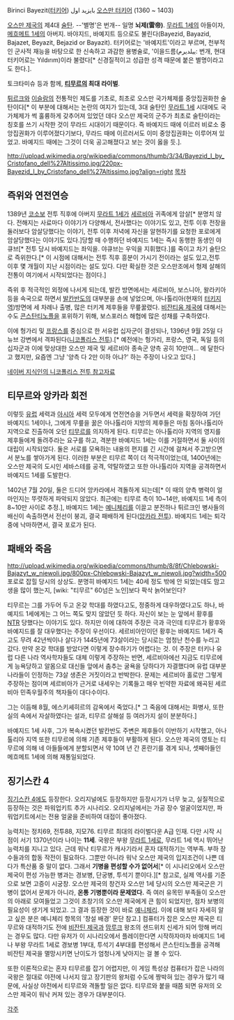 Birinci Bayezit([[터키어]])
بايزيد اول [[오스만 터키어]]
(1360 ~ 1403)

[[오스만 제국]]의 제4대 [[술탄]]. --'별명'은 번개-- 일명 '''뇌제(雷帝)'''. [[무라트 1세]]의 아들이자, [[메흐메트 1세]]의 아버지. 바야지드, 바예지트 등으로도 불린다(Bayezid, Bayazid, Bajazet, Beyazit, Bejazid or Bayazit). 터키어로는 '바예지트'이라고 부르며, 천부적인 군사적 재능을 바탕으로 한 신속하고 과감한 용병술로, '이을드름(ییلدیرم: 번개, 현대 터키어로는 Yıldırım)이라 불렸다[* 신경질적이고 성급한 성격 때문에 붙은 별명이라고도 한다.].

토크타미슈 등과 함께, '''[[티무르]]의 최대 라이벌'''.

[[튀르크]]와 [[이슬람]]의 전통적인 제도를 기초로, 최초로 오스만 국가체제를 중앙집권화한 술탄이다[* 이 부분에 대해서는 논란의 여지가 있는데, 3대 술탄인 [[무라트 1세]] 시대에도 국가체제가 썩 훌륭하게 갖추어져 있었던 데다 오스만 제국의 군주가 최초로 술탄이라는 칭호를 쓰기 시작한 것이 무라드 시대이기 때문이다. 즉 바예지드 때에 이르러 비로소 중앙집권화가 이루어졌다기보다, 무라드 때에 이르러서도 이미 중앙집권화는 이루어져 있었고. 바예지드 때에는 그것이 더욱 공고해졌다고 보는 것이 옳을 듯.].

http://upload.wikimedia.org/wikipedia/commons/thumb/3/34/Bayezid_I_by_Cristofano_dell%27Altissimo.jpg/220px-Bayezid_I_by_Cristofano_dell%27Altissimo.jpg?align=right [[목차]]






== 즉위와 연전연승 ==
1389년 [[코소보]] 전투 직후에 아버지 [[무라트 1세]]가 [[세르비아]] 귀족에게 암살[* 분명치 않다. 전해지는 사료마다 이야기가 다양해서, 전사했다는 이야기도 있고, 전투 이후 전장을 둘러보다 암살당했다는 이야기, 전투 이후 저녁에 자신을 알현하기를 요청한 포로에게 암살당했다는 이야기도 있다.]당할 때 수행하던 바예지드 1세는 즉시 동행한 동생인 야큐브[* 전투 당시 바예지드는 좌익을. 야큐브는 우익을 지휘했다.]를 죽이고 차기 술탄으로 즉위한다.[* 이 시점에 대해서는 전투 직후 흥분이 가시기 전이라는 설도 있고,전투 이후 몇 개월이 지난 시점이라는 설도 있다. 다만 확실한 것은 오스만조에서 형제 살해의 전통이 여기에서 시작되었다는 점이다.]

즉위 후 적극적인 외정에 나서게 되는데, 발칸 방면에서는 세르비아, 보스니아, 왈라키아 등을 속국으로 하면서 [[발칸반도]]의 대부분을 손에 넣었으며, 아나톨리아(현재의 [[터키]]지역)방면에 세 차례나 출병, 많은 터키계 제후들을 무릎꿇렸다.
[[비잔티움 제국]]에 대해서는 수도 [[콘스탄티노플]]을 포위하기 위해, 보스포러스 해협에 많은 성채를 구축하였다. 

이에 헝가리 및 [[프랑스]]를 중심으로 한 서유럽 십자군이 결성되나, 1396년 9월 25일 다뉴브 강변에서 격파된다([[니코폴리스 전투]]).[* 예전에는 헝가리, 프랑스, 영국, 독일 등의 십자군과 이에 맞상대한 오스만 제국 및 세르비아 종속군 양측 공히 10만여... 에 달한다고 했지만, 요즘엔 그냥 '양측 다 2만 이하 아냐?' 하는 주장이 나오고 있다.]

[http://kin.naver.com/qna/detail.nhn?d1id=11&dirId=111002&docId=59014713&qb=67CU7JiI7KeA65OcIDHshLg=&enc=utf8&section=kin&rank=1&sort=0&spq=0&pid=gsNfwB331ylsst1Tq4Zssv--490746&sid=zFaBOGB3-UsAAEHZR@MAAAAP 네이버 지식인의 니코폴리스 전투 참고자료]


== 티무르와 앙카라 회전 ==
이렇듯 [[유럽]] 세력과 [[아시아]] 세력 모두에게 연전연승을 거두면서 세력을 확장하여 가던 바예지드 1세이나, 그에게 무릎을 꿇은 아나톨리아 지방의 제후들은 마침 동아나톨리아 지역으로 진출하여 오던 [[티무르]]를 의지하게 된다. 
티무르는 아나톨리아 지역의 영지를 제후들에게 돌려주라는 요구를 하고, 격분한 바예지드 1세는 이를 거절하면서 둘 사이의 대립이 시작되었다. 
둘은 서로를 모욕하는 내용의 편지를 긴 시간에 걸쳐서 주고받으면서 분노를 쌓아가게 된다. 이러한 부분은 티무르 쪽이 더 적극적이었는데, 1400년에는 오스만 제국의 도시인 세바스테를 공격, 약탈하였고 또한 아나톨리아 지역을 공격하면서 바예지드 1세를 도발한다.

1402년 7월 20일, 둘은 드디어 앙카라에서 격돌하게 되는데[* 이 때의 양측 병력이 얼마인지는 뚜렷하게 파악되지 않았다. 최근에는 티무르 측이 10~14만, 바예지드 1세 측이 8~10만 사이로 추정.], 바예지드 1세는 [[예니체리]]를 이끌고 분전하나 튀르크인 병사들의 배신이 속출하면서 전선이 붕괴, 결국 패배하게 된다([[앙카라 전투]]). 바예지드 1세는 퇴각중에 낙마하면서, 결국 포로가 된다.


== 패배와 죽음 ==
http://upload.wikimedia.org/wikipedia/commons/thumb/8/8f/Chlebowski-Bajazyt_w_niewoli.jpg/800px-Chlebowski-Bajazyt_w_niewoli.jpg?width=500
포로로 잡힐 당시의 상상도. 분명히 바예지드 1세는 40세 정도 밖에 안 되었는데도 맘고생을 많이 했는지, [wiki: "티무르" 60넘은 노인]보다 팍삭 늙어보인다?

티무르는 그를 가두어 두고 온갖 학대를 하였다고도, 정중하게 대우하였다고도 하나, 바예지드 1세에게는 그 어느 쪽도 맞지 않았던 듯 하다. 자신이 보는 눈 앞에서 황후를 [[NTR]] 당했다는 이야기도 있다. 하지만 이에 대하여 주장은 극과 극인데 티무르가 황후와 바예지드를 잘 대우했다는 주장이 우선이다. 세르비아인이던 황후는 바예지드 1세가 죽고도 무려 42년씩이나 살다가 1445년에 73살이라는 당시로는 엄청난 천수를 누리고 갔다. 만약 온갖 학대를 받았다면 이렇게 장수하기가 어렵다는 것. 이 주장은 터키나 유럽 다른 나라 역사학자들도 대체 이렇게 주장하는 반면, 세르비아에선 지금도 티무르에게 능욕당하고 알몸으로 대신들 앞에서 춤추는 굴욕을 당하다가 자결했다며 유럽 대부분 나라들이 인정하는 73살 생존은 거짓이라고 반박한다. 문제는 세르비아 홀로만 그렇게 주장하는 점이며 세르비아가 근거로 내세우는 기록들고 매우 빈약한 자료에 왜곡된 세르비아 민족우월주의 책자들이 대다수이다.

그는 이듬해 8월, 에스키셰히르의 감옥에서 죽었다.[* 그 죽음에 대해서는 화병사, 또한 실의 속에서 자살하였다는 설과, 티무르 살해설 등 여러가지 설이 분분하다.]

바예지드 1세 사후, 그가 복속시켰던 발칸반도 주변은 제후들이 이반하기 시작했고, 아나톨리아 지역 또한 티무르에 의해 기존 제후들이 부활하게 된다. 오스만 제국의 영토는 티무르에 의해 네 아들들에게 분할되면서 약 10여 년 간 혼란기를 겪게 되나, 셋째아들인 메흐메트 1세에 의해 재통일되었다. 
== 징기스칸 4 ==
[[징기스칸 4]]에도 등장한다. 오리지널에도 등장하지만 등장시기가 너무 늦고, 실질적으로 등장하는 것은 파워업키트 추가 시나리오. 오리지널에서는 가공 장수 얼굴이었지만, 파워업키트에서는 전용 얼굴을 준비하여 대접이 좋아졌다.

능력치는 정치69, 전투88, 지모76. 티무르 최대의 라이벌다운 A급 인재. 다만 시작 시점이 서기 1370년이라 나이는 '''11세'''. 국왕은 부왕 [[무라트 1세]]로, 무라트 1세 역시 뛰어난 능력치를 지니고 있다. 근데 워낙 티무르가 캐사기라서 혼자 대적하기는 역부족. 부하 장수들과의 합동 작전이 필요하다. 그뿐만 아니라 워낙 오스만 제국의 입지조건이 나쁜 데다가 특산품 중 말이 없다. 그래서 '''기병을 편성할 수가 없어서'''[* 이 시나리오에서 오스만 제국이 편성 가능한 병과는 경보병, 단궁병, 투석기 뿐이다.][* 참고로, 실제 역사를 기준으로 보면 고증이 시궁창. 오스만 제국의 창건자 오스만 1세 당시의 오스만 제국군은 기병이 없어서 문제가 아니라, '''온통 기병뿐이라 문제였다.''' 즉 여러 유목민 부족들이 오스만의 아래로 모여들었고 그것이 초창기의 오스만 제국에게 큰 힘이 되었지만, 점차 보병의 필요성이 생기게 되었고. 그 결과 등장한 것이 바로 [[예니체리]]. 이에 대해 보다 자세히 알고 싶은 분은 예니체리 항목의 '창설 배경' 문단 참고.] 컴퓨터가 잡은 오스만 제국은 티무르와 대적하기도 전에 [[비잔틴 제국]]과 [[맘루크]] 왕조의 샌드위치 신세가 되어 망해 버리는 경우도 많다. 다만 유저가 이 시나리오에서 플레이한다면 시작하자마자 바예지드 1세나 부왕 무라트 1세로 경보병 1부대, 투석기 4부대를 편성해서 콘스탄티노플을 공격해 비잔틴 제국을 멸망시키면 난이도가 엄청나게 낮아지는 걸 볼 수 있다.

또한 이론적으로는 혼자 티무르를 잡기 어렵지만, 이 게임 특성상 컴퓨터가 잡은 나라의 국왕은 절대로 야전에 나서지 않고 장기판의 왕처럼 수도에 짱박혀 있는 경우가 많기 때문에, 사실상 야전에서 티무르와 격돌할 일은 없다. 티무르와 붙을 때쯤 되면 유저의 오스만 제국이 워낙 커져 있는 경우가 대부분이다. 

[[각주]]
